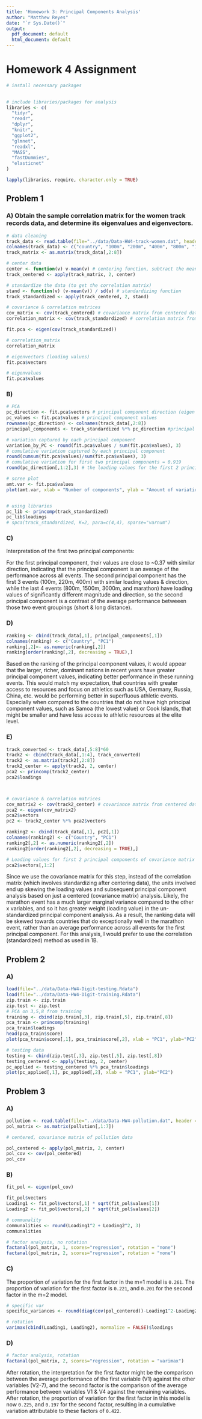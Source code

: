 ```yaml
---
title: 'Homework 3: Principal Components Analysis'
author: "Matthew Reyes"
date: "`r Sys.Date()`"
output:
  pdf_document: default
  html_document: default
---
```


# Homework 4 Assignment

```r

# install necessary packages

 
# include libraries/packages for analysis
libraries <- c(
  "tidyr",
  "readr",
  "dplyr",
  "knitr",
  "ggplot2",
  "glmnet",
  "readxl",
  "MASS",
  "fastDummies",
  "elasticnet"
)

lapply(libraries, require, character.only = TRUE)

```

## Problem 1

### A) Obtain the sample correlation matrix for the women track records data, and determine its eigenvalues and eigenvectors.

```r

# data cleaning
track_data <- read.table(file="../data/Data-HW4-track-women.dat", header = FALSE, quote = "", sep="\t")
colnames(track_data) <- c("country", "100m", "200m", "400m", "800m", "1500m", "3000m", "marathon")
track_matrix <- as.matrix(track_data[,2:8])

# center data
center <- function(v) v-mean(v) # centering function, subtract the mean of the input vector from the original vector
track_centered <- apply(track_matrix, 2, center)

# standardize the data (to get the correlation matrix)
stand <- function(v) (v-mean(v)) / sd(v) # standardizing function
track_standardized <- apply(track_centered, 2, stand)

# covariance & correlation matrices
cov_matrix <- cov(track_centered) # covariance matrix from centered data
correlation_matrix <- cov(track_standardized) # correlation matrix from centered & standardized data

fit.pca <- eigen(cov(track_standardized))

# correlation_matrix
correlation_matrix

# eigenvectors (loading values)
fit.pca$vectors

# eigenvalues
fit.pca$values
```

### B)

```r
# PCA
pc_direction <- fit.pca$vectors # principal component direction (eigen vectors)
pc_values <- fit.pca$values # principal component values
rownames(pc_direction) <- colnames(track_data[,2:8])
principal_components <- track_standardized %*% pc_direction #principal components

# variation captured by each principal component
variation_by_PC <- round(fit.pca$values / sum(fit.pca$values), 3)
# cumulative variation captured by each principal component
round(cumsum(fit.pca$values)/sum(fit.pca$values), 3)
# cumulative variation for first two principal components = 0.919
round(pc_direction[,1:2],3) # the loading values for the first 2 principal components

# scree plot
amt.var <- fit.pca$values
plot(amt.var, xlab = "Number of components", ylab = "Amount of variation", type = "b")


# using libraries
pc_lib <- princomp(track_standardized)
pc_lib$loadings
# spca(track_standardized, K=2, para=c(4,4), sparse="varnum")

```
### C)

Interpretation of the first two principal components:

For the first principal component, their values are close to ~0.37 with similar direction, indicating that the principal component is an average of the performance across all events. The second principal component has the first 3 events (100m, 220m, 400m) with similar loading values & direction, while the last 4 events (800m, 1500m, 3000m, and marathon) have loading values of significantly different magnitude and direction, so the second principal component is a contrast of the average performance betweeen those two event groupings (short & long distance).

### D)

```r

ranking <- cbind(track_data[,1], principal_components[,1])
colnames(ranking) <- c("Country", "PC1")
ranking[,2]<- as.numeric(ranking[,2])
ranking[order(ranking[,2], decreasing = TRUE),]
```
Based on the ranking of the principal component values, it would appear that the larger, richer, dominant nations in recent years have greater principal component values, indicating better performance in these running events. This would match my expectation, that countries with greater access to resources and focus on athletics such as USA, Germany, Russia, China, etc. would be performing better in superfluous athletic events. Especially when compared to the countries that do not have high principal component values, such as Samoa (the lowest value) or Cook Islands, that might be smaller and have less access to athletic resources at the elite level.

### E)

```r

track_converted <- track_data[,5:8]*60
track2 <- cbind(track_data[,1:4], track_converted)
track2 <- as.matrix(track2[,2:8])
track2_center <- apply(track2, 2, center)
pca2 <- princomp(track2_center)
pca2$loadings



# covariance & correlation matrices
cov_matrix2 <- cov(track2_center) # covariance matrix from centered data of altered units
pca2 <- eigen(cov_matrix2)
pca2$vectors
pc2 <- track2_center %*% pca2$vectors

ranking2 <- cbind(track_data[,1], pc2[,1])
colnames(ranking2) <- c("Country", "PC1")
ranking2[,2] <- as.numeric(ranking2[,2])
ranking2[order(ranking2[,2], decreasing = TRUE),]

# Loading values for first 2 principal components of covariance matrix data;
pca2$vectors[,1:2]
```

Since we use the covariance matrix for this step, instead of the correlation matrix (which involves standardizing after centering data), the units involved end up skewing the loading values and subsequent principal component analysis based on just a centered (covariance matrix) analysis. Likely, the marathon event has a much larger marginal variance compared to the other x variables, and so it has greater weight (loading value) in the un-standardized principal component analysis. As a result, the ranking data will be skewed towards countries that do exceptionally well in the marathon event, rather than an average performance across all events for the first principal component. For this analysis, I would prefer to use the correlation (standardized) method as used in 1B.

## Problem 2

### A)

```r
load(file="../data/Data-HW4-Digit-testing.Rdata")
load(file="../data/Data-HW4-Digit-training.Rdata")
zip.train <- zip.train
zip.test <- zip.test
# PCA on 3,5,8 from training
training <- cbind(zip.train[,3], zip.train[,5], zip.train[,8])
pca_train <- princomp(training)
pca_train$loadings
head(pca_train$score)
plot(pca_train$score[,1], pca_train$score[,2], xlab = "PC1", ylab="PC2")
```

```r
# testing data
testing <- cbind(zip.test[,3], zip.test[,5], zip.test[,8])
testing_centered <- apply(testing, 2, center)
pc_applied <- testing_centered %*% pca_train$loadings
plot(pc_applied[,1], pc_applied[,2], xlab = "PC1", ylab="PC2")
```

## Problem 3

### A)

```r

pollution <- read.table(file="../data/Data-HW4-pollution.dat", header = FALSE, quote = "", sep="")
pol_matrix <- as.matrix(pollution[,1:7])

# centered, covariance matrix of pollution data

pol_centered <- apply(pol_matrix, 2, center)
pol_cov <- cov(pol_centered)
pol_cov
```

### B)
```r

fit_pol <- eigen(pol_cov)

fit_pol$vectors
Loading1 <- fit_pol$vectors[,1] * sqrt(fit_pol$values[1])
Loading2 <- fit_pol$vectors[,2] * sqrt(fit_pol$values[2])

# communality
communalities <- round(Loading1^2 + Loading2^2, 3)
communalities

# factor analysis, no rotation
factanal(pol_matrix, 1, scores="regression", rotation = "none")
factanal(pol_matrix, 2, scores="regression", rotation = "none")
```

### C)

The proportion of variation for the first factor in the m=1 model is `0.261`.
The proportion of variation for the first factor is `0.221`, and `0.201` for the second factor in the m=2 model.

```r
# specific var
specific_variances <- round(diag(cov(pol_centered))-Loading1^2-Loading2^2, 3)

# rotation
varimax(cbind(Loading1, Loading2), normalize = FALSE)$loadings
```

### D)

```r
# factor analysis, rotation
factanal(pol_matrix, 2, scores="regression", rotation = "varimax")
```
After rotation, the interpretation for the first factor might be the comparison between the average performance of the first variable (V1) against the other variables (V2-7), and the second factor is the comparison of the average performance between variables V1 & V4 against the remaining variables. After rotation, the proportion of variation for the first factor in this model is now `0.225`, and `0.197` for the second factor, resulting in a cumulative variation attributable to these factors of `0.422`.

